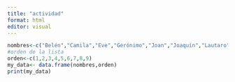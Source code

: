 ```yaml
---
title: "actividad"
format: html
editor: visual
---
```


```r
nombres<-c("Belén","Camila","Eve","Gerónimo","Joan","Joaquín","Lautaro", "María","Natalia")
#orden de la lista
orden<-c(1,2,3,4,5,6,7,8,9)
my_data<- data.frame(nombres,orden)
print(my_data)

```
